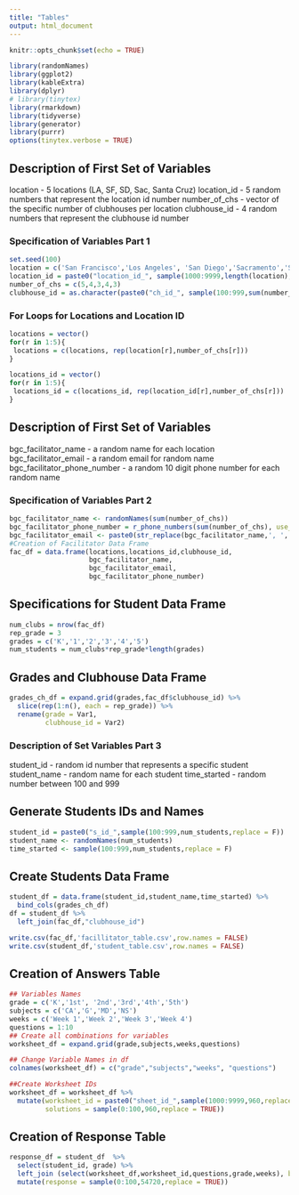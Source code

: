 ```yaml
---
title: "Tables"
output: html_document
---
```


```r
knitr::opts_chunk$set(echo = TRUE)
```

```r
library(randomNames)
library(ggplot2)
library(kableExtra)
library(dplyr)
# library(tinytex)
library(rmarkdown)
library(tidyverse)
library(generator)
library(purrr)
options(tinytex.verbose = TRUE)
```

## Description of First Set of Variables
location - 5 locations (LA, SF, SD, Sac, Santa Cruz)
location_id - 5 random numbers that represent the location id number
number_of_chs - vector of the specific number of clubhouses per location
clubhouse_id - 4 random numbers that represent the clubhouse id number

### Specification of Variables Part 1
```r
set.seed(100)
location = c('San Francisco','Los Angeles', 'San Diego','Sacramento','Santa Cruz')
location_id = paste0("location_id_", sample(1000:9999,length(location),replace = F))
number_of_chs = c(5,4,3,4,3)
clubhouse_id = as.character(paste0("ch_id_", sample(100:999,sum(number_of_chs),replace = F)))
```

### For Loops for Locations and Location ID
```r
locations = vector()
for(r in 1:5){
 locations = c(locations, rep(location[r],number_of_chs[r]))
}

locations_id = vector()
for(r in 1:5){
 locations_id = c(locations_id, rep(location_id[r],number_of_chs[r]))
}
```

## Description of First Set of Variables
bgc_facilitator_name - a random name for each location 
bgc_facilitator_email - a random email for random name
bgc_facilitator_phone_number - a random 10 digit phone number for each random name

### Specification of Variables Part 2
```r
bgc_facilitator_name <- randomNames(sum(number_of_chs))
bgc_facilitator_phone_number = r_phone_numbers(sum(number_of_chs), use_hyphens = TRUE)
bgc_facilitator_email <- paste0(str_replace(bgc_facilitator_name,', ',''), '@bgc.com')
#Creation of Facilitator Data Frame
fac_df = data.frame(locations,locations_id,clubhouse_id,
                    bgc_facilitator_name,
                    bgc_facilitator_email,
                    bgc_facilitator_phone_number)
```

## Specifications for Student Data Frame
```r
num_clubs = nrow(fac_df)
rep_grade = 3
grades = c('K','1','2','3','4','5')
num_students = num_clubs*rep_grade*length(grades)
```

## Grades and Clubhouse Data Frame
```r
grades_ch_df = expand.grid(grades,fac_df$clubhouse_id) %>%
  slice(rep(1:n(), each = rep_grade)) %>%
  rename(grade = Var1,
         clubhouse_id = Var2)
```

### Description of Set Variables Part 3
student_id - random id number that represents a specific student
student_name - random name for each student 
time_started - random number between 100 and 999 

## Generate Students IDs and Names
```r
student_id = paste0("s_id_",sample(100:999,num_students,replace = F))
student_name <- randomNames(num_students)
time_started <- sample(100:999,num_students,replace = F)
```

## Create Students Data Frame
```r
student_df = data.frame(student_id,student_name,time_started) %>%
  bind_cols(grades_ch_df)
df = student_df %>%
  left_join(fac_df,"clubhouse_id")
```

```r
write.csv(fac_df,'facillitator_table.csv',row.names = FALSE)
write.csv(student_df,'student_table.csv',row.names = FALSE)
```


## Creation of Answers Table
```r
## Variables Names
grade = c('K','1st', '2nd','3rd','4th','5th')
subjects = c('CA','G','MD','NS')
weeks = c('Week 1','Week 2','Week 3','Week 4')
questions = 1:10
## Create all combinations for variables
worksheet_df = expand.grid(grade,subjects,weeks,questions)

## Change Variable Names in df
colnames(worksheet_df) = c("grade","subjects","weeks", "questions")

##Create Worksheet IDs
worksheet_df = worksheet_df %>% 
  mutate(worksheet_id = paste0("sheet_id_",sample(1000:9999,960,replace = F)),
         solutions = sample(0:100,960,replace = TRUE))

```


## Creation of Response Table
```r
response_df = student_df  %>%
  select(student_id, grade) %>%
  left_join (select(worksheet_df,worksheet_id,questions,grade,weeks), by ="grade") %>% 
  mutate(response = sample(0:100,54720,replace = TRUE))

```
